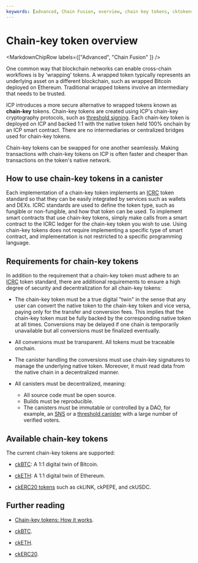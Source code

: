 ```yaml
---
keywords: [advanced, Chain Fusion, overview, chain key tokens, cktokens, ck tokens]
---
```



# Chain-key token overview

<MarkdownChipRow labels={["Advanced", "Chain Fusion" ]} />

One common way that blockchain networks can enable cross-chain workflows is by 'wrapping' tokens. A wrapped token typically represents an underlying asset on a different blockchain, such as wrapped Bitcoin deployed on Ethereum. Traditional wrapped tokens involve an intermediary that needs to be trusted.

ICP introduces a more secure alternative to wrapped tokens known as **chain-key** tokens. Chain-key tokens are created using ICP's chain-key cryptography protocols, such as [threshold signing](https://internetcomputer.org/docs/current/concepts/glossary#chain-key). Each chain-key token is deployed on ICP and backed 1:1 with the native token held 100% onchain by an ICP smart contract. There are no intermediaries or centralized bridges used for chain-key tokens.

Chain-key tokens can be swapped for one another seamlessly. Making transactions with chain-key tokens on ICP is often faster and cheaper than transactions on the token's native network.

## How to use chain-key tokens in a canister

Each implementation of a chain-key token implements an [ICRC](/docs/current/developer-docs/defi/tokens/token-standards#icrc-1) token standard so that they can be easily integrated by services such as wallets and DEXs. ICRC standards are used to define the token type, such as fungible or non-fungible, and how that token can be used. To implement smart contracts that use chain-key tokens, simply make calls from a smart contract to the ICRC ledger for the chain-key token you wish to use. Using chain-key tokens does not require implementing a specific type of smart contract, and implementation is not restricted to a specific programming language.

## Requirements for chain-key tokens

In addition to the requirement that a chain-key token must adhere to an [ICRC](/docs/current/developer-docs/defi/tokens/token-standards#icrc-1) token standard, there are additional requirements to ensure a high degree of security and decentralization for all chain-key tokens:

- The chain-key token must be a true digital "twin" in the sense that any user can convert the native token to the chain-key token and vice versa, paying only for the transfer and conversion fees. This implies that the chain-key token must be fully backed by the corresponding native token at all times. Conversions may be delayed if one chain is temporarily unavailable but all conversions must be finalized eventually.

- All conversions must be transparent. All tokens must be traceable onchain.

- The canister handling the conversions must use chain-key signatures to manage the underlying native token. Moreover, it must read data from the native chain in a decentralized manner.

- All canisters must be decentralized, meaning:
    - All source code must be open source.
    - Builds must be reproducible.
    - The canisters must be immutable or controlled by a DAO, for example, an [SNS](https://internetcomputer.org/docs/current/developer-docs/daos/sns) or a [threshold canister](https://github.com/dfinity/threshold) with a large number of verified voters.

## Available chain-key tokens

The current chain-key tokens are supported:

- [ckBTC](./ckbtc/overview.mdx): A 1:1 digital twin of Bitcoin.

- [ckETH](./cketh/overview.mdx): A 1:1 digital twin of Ethereum.

- [ckERC20 tokens](./ckerc20/overview.mdx) such as ckLINK, ckPEPE, and ckUSDC.

## Further reading

- [Chain-key tokens: How it works](https://internetcomputer.org/how-it-works/chain-key-tokens/).

- [ckBTC](./ckbtc/overview.mdx).

- [ckETH](./cketh/overview.mdx).

- [ckERC20](./ckerc20/overview.mdx).

